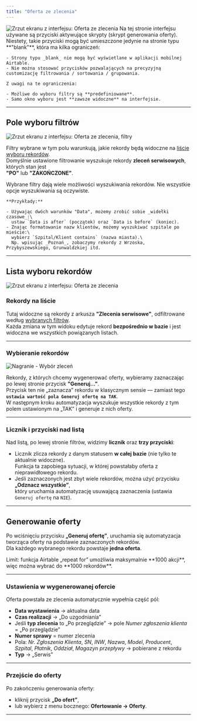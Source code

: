 ```yaml
---
title: "Oferta ze zlecenia"
---
```


<Frame>
  <img
    src="/images/Oferty-ze-zlecenia.png"
    alt="Zrzut ekranu z interfejsu: Oferta ze zlecenia"
    style={{ borderRadius:"0.5rem" }}
  />
</Frame>

<AccordionGroup>
  <Accordion title="Ograniczenia interfejsu" icon="circle-exclamation">
    Na tej stronie interfejsu używane są przyciski aktywujące skrypty (skrypt generowania oferty). Niestety, takie przyciski mogą być umieszczone jedynie na stronie typu **"blank"**, która ma kilka ograniczeń:

    - Strony typu _blank_ nie mogą być wyświetlane w aplikacji mobilnej Airtable.
    - Nie można stosować przycisków pozwalających na precyzyjną customizację filtrowania / sortowania / grupowania.

    Z uwagi na te ograniczenia:

    - Możliwe do wyboru filtry są **predefiniowane**.
    - Samo okno wyboru jest **zawsze widoczne** na interfejsie.
  </Accordion>
</AccordionGroup>

---

## Pole wyboru filtrów

<Frame>
  <img
    src="/images/Oferty-ze-zlecenia-filtry — kopia.png"
    alt="Zrzut ekranu z interfejsu: Oferta ze zlecenia, filtry"
    style={{ borderRadius:"0.5rem" }}
  />
</Frame>

Filtry wybrane w tym polu warunkują, jakie rekordy będą widoczne na [liście wyboru rekordów](#lista-wyboru-rekordow).\
Domyślnie ustawione filtrowanie wyszukuje rekordy **zleceń serwisowych**, których stan jest\
**"PO"** lub **"ZAKOŃCZONE"**.

<AccordionGroup>
  <Accordion title="Wyszukiwanie filtrami" icon="magnifying-glass">
    Wybrane filtry dają wiele możliwości wyszukiwania rekordów. Nie wszystkie opcje wyszukiwania są oczywiste.

    **Przykłady:**

    - Używając dwóch warunków "Data", możemy zrobić sobie _widełki czasowe_:\
      ustaw `Data is after` (początek) oraz `Data is before` (koniec).
    - Znając formatowanie nazw klientów, możemy wyszukiwać szpitale po mieście:\
      wybierz `Szpital/Klient contains` (nazwa miasta).\
      Np. wpisując _Poznań_, zobaczymy rekordy z Wrzoska, Przybyszewskiego, Grunwaldzkiej itd.
  </Accordion>
</AccordionGroup>

---

## Lista wyboru rekordów

<Frame>
  <img
    src="/images/Oferty-ze-zlecenia-lista.png"
    alt="Zrzut ekranu z interfejsu: Oferta ze zlecenia"
    style={{ borderRadius:"0.5rem" }}
  />
</Frame>

### Rekordy na liście

Tutaj widoczne są rekordy z arkusza **"Zlecenia serwisowe"**, odfiltrowane według [wybranych filtrów](#pole-wyboru-filtrow).\
Każda zmiana w tym widoku edytuje rekord **bezpośrednio w bazie** i jest widoczna we wszystkich powiązanych listach.

---

### Wybieranie rekordów

<Frame>
  <img
    loop={true}
    src="/images/Oferty-ze-zlecenia-wybr.gif"
    alt="Nagranie - Wybór zleceń"
    style={{ borderRadius:"0.5rem" }}
  />
</Frame>

Rekordy, z których chcemy wygenerować oferty, wybieramy zaznaczając po lewej stronie przycisk **"Generuj..."**.\
Przycisk ten nie „zaznacza” rekordu w klasycznym sensie — zamiast tego **`ustawia wartość pola Generuj ofertę na TAK`**.\
W następnym kroku automatyzacja wyszukuje wszystkie rekordy z tym polem ustawionym na „TAK” i generuje z nich oferty.

---

### Licznik i przyciski nad listą

Nad listą, po lewej stronie filtrów, widzimy **licznik** oraz **trzy przyciski**:

- Licznik zlicza rekordy z danym statusem **w całej bazie** (nie tylko te aktualnie widoczne).\
  Funkcja ta zapobiega sytuacji, w której powstałaby oferta z nieprawidłowego rekordu.
- Jeśli zaznaczonych jest zbyt wiele rekordów, można użyć przycisku **„Odznacz wszystkie”**,\
  który uruchamia automatyzację usuwającą zaznaczenia (ustawia `Generuj ofertę` na `NIE`).

---

## Generowanie oferty

Po wciśnięciu przycisku **„Generuj ofertę”**, uruchamia się automatyzacja tworząca oferty na podstawie zaznaczonych rekordów.\
Dla każdego wybranego rekordu powstaje **jedna oferta**.

<Note>
  Limit: funkcja Airtable „repeat for” umożliwia maksymalnie **1000 akcji**, więc można wybrać do **1000 rekordów**.
</Note>

---

### Ustawienia w wygenerowanej ofercie

Oferta powstała ze zlecenia automatycznie wypełnia część pól:

- **Data wystawienia** → aktualna data
- **Czas realizacji** → „Do uzgodniania”
- Jeśli **typ zlecenia** to „Po przeglądzie” → pole _Numer zgłoszenia klienta_ = „Po przeglądzie”
- **Numer sprawy** = numer zlecenia
- Pola: _Nr. Zgłoszenia Klienta_, _SN_, _INW_, _Nazwa_, _Model_, _Producent_, _Szpital_, _Płatnik_, _Oddział_, _Magazyn przepływy_ → pobierane z rekordu
- **Typ** → „Serwis”

---

### Przejście do oferty

Po zakończeniu generowania oferty:

- kliknij przycisk **„Do ofert”**,
- lub wybierz z menu bocznego: **Ofertowanie → Oferty**.

---

<CardGroup cols={1}>
  <Card title="Edycja utworzonej oferty" icon="pen-to-square" href="/Nowa%20oferta">
    
  </Card>
</CardGroup>